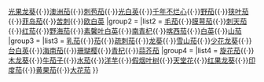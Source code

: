 {{Navbox
|name  = Solanum
|state = {{{state|autocollapse}}}
|title = [[茄属]]下的已知品种
|titleclass = 
|titlestyle = background:lightgreen;
|groupstyle = background:lightgreen;
|abovestyle = background:lightgreen<!--#D9E7AC-->;
|belowstyle = background:lightgreen<!--#D0E198-->;<!--Original color palette copied from the template describing phones-->
|liststyle = line-height:1.5em;
|group1 =
|list1  = [[美洲龙葵]]{{·}}[[光果龙葵]]{{·}}[[澳洲茄]]{{·}}[[刺苞茄]]{{·}}[[光白英]]{{·}}[[千年不烂心]]{{·}}[[野茄]]{{·}}[[狭叶茄]]{{·}}[[菲岛茄]]{{·}}[[苦刺]]{{·}}[[欧白英]]
|group2 = 
|list2  = [[毛茄]]{{·}}[[膜萼茄]]{{·}}[[刺天茄]]{{·}}[[红茄]]{{·}}[[野海茄]]{{·}}[[素馨叶白英]]{{·}}[[星茄|南青杞]]{{·}}[[喀西茄]]{{·}}[[白英 (植物)|白英]]{{·}}[[山茄]]
|group3 = 
|list3 = [[乳茄]]{{·}}[[茄]]{{·}}[[疏刺茄]]{{·}}[[龙葵 (植物)|龙葵]]{{·}}[[雪山茄]]{{·}}[[少花龙葵]]{{·}}[[台白英]]{{·}}[[海南茄]]{{·}}[[珊瑚樱]]{{·}}[[青杞]]{{·}}[[蒜芥茄]]
|group4 = 
|list4 = [[旋花茄]]{{·}}[[木龙葵]]{{·}}[[牛茄子]]{{·}}[[水茄]]{{·}}[[马铃薯|洋芋]]{{·}}[[假烟叶树]]{{·}}[[天堂花]]{{·}}[[红果龙葵]]{{·}}[[印度茄]]{{·}}[[黄果茄]]{{·}}[[大花茄]]
}}
<noinclude>{{Documentation}}</noinclude>